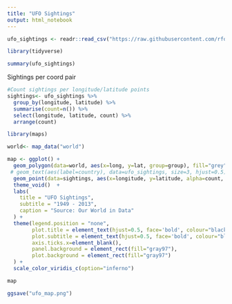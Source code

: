 ---
title: "UFO Sightings"
output: html_notebook
---



```{r}
ufo_sightings <- readr::read_csv("https://raw.githubusercontent.com/rfordatascience/tidytuesday/master/data/2019/2019-06-25/ufo_sightings.csv")

library(tidyverse)
```


```{r}
summary(ufo_sightings)
```

Sightings per coord pair
```{r}
#Count sightings per longitude/latitude points
sightings<- ufo_sightings %>%
  group_by(longitude, latitude) %>%
  summarise(count=n()) %>%
  select(longitude, latitude, count) %>%
  arrange(count)
```

```{r}
library(maps)

world<- map_data("world")

map <- ggplot() +
  geom_polygon(data=world, aes(x=long, y=lat, group=group), fill="grey", alpha=0.9)+
 # geom_text(aes(label=country), data=ufo_sightings, size=3, hjust=0.5)+
  geom_point(data=sightings, aes(x=longitude, y=latitude, alpha=count, size=count, colour=count), alpha=0.5) +
  theme_void()  +
  labs(
    title = "UFO Sightings",
    subtitle = "1949 - 2013",
    caption = "Source: Our World in Data"
  ) + 
  theme(legend.position = "none",
        plot.title = element_text(hjust=0.5, face='bold', colour="black"),
        plot.subtitle = element_text(hjust=0.5, face='bold', colour="black"),
        axis.ticks.x=element_blank(),
        panel.background = element_rect(fill="gray97"),
        plot.background = element_rect(fill="gray97")
  ) +
  scale_color_viridis_c(option="inferno")

map

ggsave("ufo_map.png")
```


